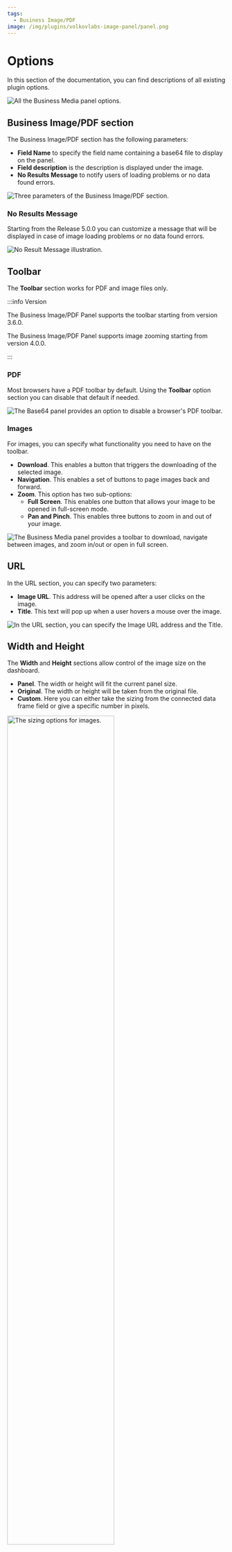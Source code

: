 ```yaml
---
tags:
  - Business Image/PDF
image: /img/plugins/volkovlabs-image-panel/panel.png
---
```



# Options

In this section of the documentation, you can find descriptions of all existing plugin options.

<Image
  title="All the Business Media panel options."
  src="/img/plugins/volkovlabs-image-panel/options.png"
/>

## Business Image/PDF section

The Business Image/PDF section has the following parameters:

- **Field Name** to specify the field name containing a base64 file to display on the panel.
- **Field description** is the description is displayed under the image.
- **No Results Message** to notify users of loading problems or no data found errors.

<Image
  title="Three parameters of the Business Image/PDF section."
  src="/img/plugins/volkovlabs-image-panel/community.png"
/>

### No Results Message

Starting from the Release 5.0.0 you can customize a message that will be displayed in case of image loading problems or no data found errors.

<Image
  title="No Result Message illustration."
  src="/img/plugins/volkovlabs-image-panel/nothing.png"
/>

## Toolbar

The **Toolbar** section works for PDF and image files only.

:::info Version

The Business Image/PDF Panel supports the toolbar starting from version 3.6.0.

The Business Image/PDF Panel supports image zooming starting from version 4.0.0.

:::

### PDF

Most browsers have a PDF toolbar by default. Using the **Toolbar** option section you can disable that default if needed.

<Image
  title="The Base64 panel provides an option to disable a browser's PDF toolbar."
  src="/img/plugins/volkovlabs-image-panel/pdf.png"
/>

### Images

For images, you can specify what functionality you need to have on the toolbar.

- **Download**. This enables a button that triggers the downloading of the selected image.
- **Navigation**. This enables a set of buttons to page images back and forward.
- **Zoom**. This option has two sub-options:
  - **Full Screen**. This enables one button that allows your image to be opened in full-screen mode.
  - **Pan and Pinch**. This enables three buttons to zoom in and out of your image.

<Image
  title="The Business Media panel provides a toolbar to download, navigate between images, and zoom in/out or open in full screen."
  src="/img/plugins/volkovlabs-image-panel/zoom.png"
/>

## URL

In the URL section, you can specify two parameters:

- **Image URL**. This address will be opened after a user clicks on the image.
- **Title**. This text will pop up when a user hovers a mouse over the image.

<Image
  title="In the URL section, you can specify the Image URL address and the Title."
  src="/img/plugins/volkovlabs-image-panel/url.png"
/>

## Width and Height

The **Width** and **Height** sections allow control of the image size on the dashboard.

- **Panel**. The width or height will fit the current panel size.
- **Original**. The width or height will be taken from the original file.
- **Custom**. Here you can either take the sizing from the connected data frame field or give a specific number in pixels.

<Image
  title="The sizing options for images."
  src="/img/plugins/volkovlabs-image-panel/w-h.png"
  width="70%"
/>

## Image

In the **Image** section there is one drop-down parameter **Scale Algorithm** to specify how scaling of the image should be done. We have three options to choose from:

- **Auto**. A browser chooses the best available algorithm.
- **Crisp Edges**. The image is scaled with an algorithm that preserves contrast and edges in the image. Generally intended for images such as pixel art or line drawings, no blurring or color smoothing occurs.
- **Pixelated**. The image is scaled with the "nearest neighbor" or similar algorithm, preserving a "pixelated" look as the image changes in size.

:::info
The **Crisp Edges** option is not supported in all browsers: https://developer.mozilla.org/en-US/docs/Web/CSS/image-rendering
:::

<Image
  title="Difference between Auto and Pixelated Scale Algorithms."
  src="/img/blog/2023-10-29-image-panel-4.1.0/auto-pix.png"
/>

## Video/Audio

In the **Video/Audio** section, there are specific to these formats parameters:

- **Controls**. **Enabled** instructs the panel to display the video and audio controls.
- **Auto Play**. When **Enabled**, the video and audio automatically start playing without sound.
- **Infinity Play**. With **Enabled**, the file plays in an endless loop.

<Image
  title="Parameters for video and audio files."
  src="/img/plugins/volkovlabs-image-panel/video.png"
  width="70%"
/>
